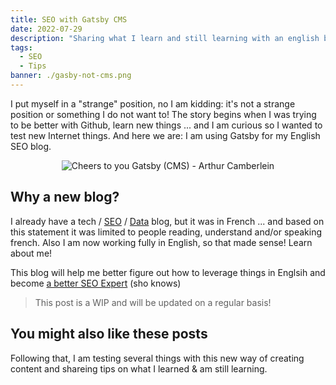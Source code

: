 ```yaml
---
title: SEO with Gatsby CMS
date: 2022-07-29
description: "Sharing what I learn and still learning with an english blog. For everyone to understand about the Gatsby CMS"
tags:
  - SEO
  - Tips
banner: ./gasby-not-cms.png
---
```


I put myself in a "strange" position, no I am kidding: it's not a strange position or something I do not want to! The story begins when I was trying to be better with Github, learn new things ... and I am curious so I wanted to test new Internet things. And here we are: I am using Gatsby for my English SEO blog.

<p align="center">
  <img src="./gasby-not-cms.png" alt="Cheers to you Gatsby (CMS) - Arthur Camberlein" title="Cheers to Gasby to learn about Gatsby CMS" />
</p>

## Why a new blog?

I already have a tech / [SEO](/tags/seo) / [Data](/tags/data) blog, but it was in French ... and based on this statement it was limited to people reading, understand and/or speaking french. Also I am now working fully in English, so that made sense! Learn about me!

This blog will help me better figure out how to leverage things in Englsih and become [a better SEO Expert](/seo-expert-what-is-it) (sho knows)

> This post is a WIP and will be updated on a regular basis!

## You might also like these posts

Following that, I am testing several things with this new way of creating content and shareing tips on what I learned & am still learning.

